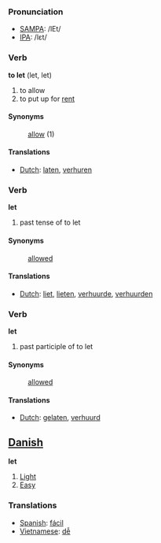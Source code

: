 === Pronunciation ===
*[[w:SAMPA|SAMPA]]: /lEt/
*[[w:IPA|IPA]]: /lεt/

=== Verb ===

'''to let''' (let, let)

# to allow
# to put up for [[rent]]

==== Synonyms ====
:[[allow]] (1)

==== Translations ====
*[[Dutch]]: [[laten]], [[verhuren]]

=== Verb ===

'''let'''

# past tense of to let

==== Synonyms ====
:[[allowed]]

==== Translations ====
*[[Dutch]]: [[liet]], [[lieten]], [[verhuurde]], [[verhuurden]]

=== Verb ===

'''let'''

# past participle of to let

==== Synonyms ====
:[[allowed]]

==== Translations ====
*[[Dutch]]: [[gelaten]], [[verhuurd]]

==[[Danish]]==

'''let'''

#[[Light]]
#[[Easy]]

=== Translations ===
*[[Spanish]]: [[fácil]]
*[[Vietnamese]]: [[dễ]]